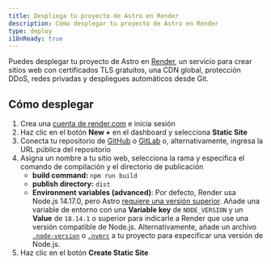 ```yaml
---
title: Despliega tu proyecto de Astro en Render
description: Cómo desplegar tu proyecto de Astro en Render
type: deploy
i18nReady: true
---
```


Puedes desplegar tu proyecto de Astro en [Render](https://render.com/), un servicio para crear sitios web con certificados TLS gratuitos, una CDN global, protección DDoS, redes privadas y despliegues automáticos desde Git.

## Cómo desplegar

1. Crea una [cuenta de render.com](https://dashboard.render.com/) e inicia sesión
2. Haz clic en el botón **New +** en el dashboard y selecciona **Static Site**
3. Conecta tu repositorio de [GitHub](https://github.com/) o [GitLab](https://about.gitlab.com/) o, alternativamente, ingresa la URL pública del repositorio
4. Asigna un nombre a tu sitio web, selecciona la rama y especifica el comando de compilación y el directorio de publicación
    - **build command:** `npm run build`
    - **publish directory:** `dist`
    - **Environment variables (advanced)**: Por defecto, Render usa Node.js 14.17.0, pero Astro [requiere una versión superior](/es/install/auto/#prerrequisitos). Añade una variable de entorno con una **Variable key** de `NODE_VERSION` y un **Value** de `18.14.1` o superior para indicarle a Render que use una versión compatible de Node.js. Alternativamente, añade un archivo [`.node-version`](https://render.com/docs/node-version) o [`.nvmrc`](https://render.com/docs/node-version) a tu proyecto para especificar una versión de Node.js.
5. Haz clic en el botón **Create Static Site**

